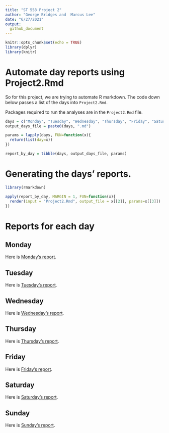 ```yaml
---
title: "ST 558 Project 2"
author: "George Bridges and  Marcus Lee"
date: "6/27/2021"
output:
  github_document
---
```


```r
knitr::opts_chunk$set(echo = TRUE)
library(dplyr)
library(knitr)
```

# Automate day reports using Project2.Rmd

So for this project, we are trying to automate R markdown. The code down below passes a list of the days into `Project2.Rmd`.

Packages required to run the analyses are in the `Project2.Rmd` file.

```r
days = c("Monday", "Tuesday", "Wednesday", "Thursday", "Friday", "Saturday","Sunday")
output_days_file = paste0(days, ".md")

params = lapply(days, FUN=function(x){
  return(list(day=x))
})

report_by_day = tibble(days, output_days_file, params)
```

# Generating the days' reports.

```r
library(rmarkdown)

apply(report_by_day, MARGIN = 1, FUN=function(x){
  render(input = "Project2.Rmd", output_file = x[[2]], params=x[[3]])
})
```

# Reports for each day

## Monday

Here is [Monday's report](Monday.md).

## Tuesday

Here is [Tuesday's report](Tuesday.md).

## Wednesday

Here is [Wednesday's report](Wednesday.md).

## Thursday

Here is [Thursday's report](Thursday.md).

## Friday

Here is [Friday's report](Friday.md).

## Saturday

Here is [Saturday's report](Saturday.md).

## Sunday

Here is [Sunday's report](Sunday.md).





